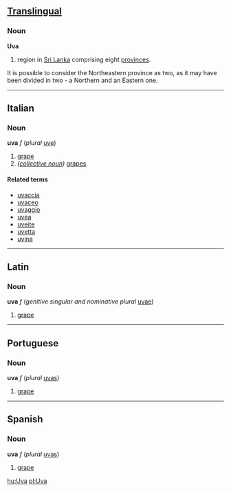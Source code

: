 ==[[Translingual]]==
===Noun===
'''Uva'''

#region in [[Sri Lanka]] comprising eight [[province]]s.
It is possible to consider the Northeastern province as two, as it may have been divided in two - a Northern and an Eastern one.

----

==Italian==
===Noun===
'''uva''' ''f'' (''plural'' [[uve]])

#[[grape]]
#''([[collective noun]])'' [[grape]]s

====Related terms====
*[[uvaccia]]
*[[uvaceo]]
*[[uvaggio]]
*[[uvea]]
*[[uveite]]
*[[uvetta]]
*[[uvina]]

----

==Latin==
===Noun===
'''uva''' ''f'' (''genitive singular and nominative plural'' [[uvae]])

#[[grape]]

----

==Portuguese==
===Noun===
'''uva''' ''f'' (''plural'' [[uvas]])

#[[grape]]

----

==Spanish==
===Noun===
'''uva''' ''f'' (''plural'' [[uvas]])

#[[grape]]

[[hu:Uva]]
[[pl:Uva]]